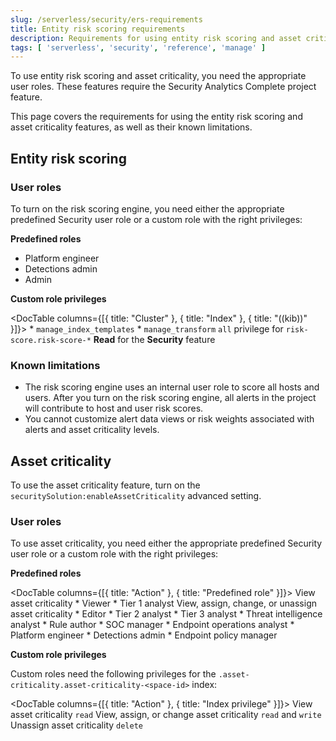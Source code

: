 ```yaml
---
slug: /serverless/security/ers-requirements
title: Entity risk scoring requirements
description: Requirements for using entity risk scoring and asset criticality.
tags: [ 'serverless', 'security', 'reference', 'manage' ]
---
```


To use entity risk scoring and asset criticality, you need the appropriate user roles. These features require the Security Analytics Complete <DocLink slug="/serverless/elasticsearch/manage-project">project feature</DocLink>.

This page covers the requirements for using the entity risk scoring and asset criticality features, as well as their known limitations.

## Entity risk scoring

### User roles

To turn on the risk scoring engine, you need either the appropriate <DocLink slug="/serverless/general/assign-user-roles">predefined Security user role</DocLink> or a <DocLink slug="/serverless/custom-roles">custom role</DocLink> with the right privileges:

**Predefined roles**

* Platform engineer
* Detections admin
* Admin

**Custom role privileges**

<DocTable columns={[{ title: "Cluster" }, { title: "Index" }, { title: "((kib))" }]}>
    <DocRow>
        <DocCell>
            * `manage_index_templates`
            * `manage_transform`
        </DocCell>
        <DocCell>`all` privilege for `risk-score.risk-score-*`</DocCell>
        <DocCell>**Read** for the **Security** feature</DocCell>
    </DocRow>
</DocTable>

### Known limitations

* The risk scoring engine uses an internal user role to score all hosts and users. After you turn on the risk scoring engine, all alerts in the project will contribute to host and user risk scores.
* You cannot customize alert data views or risk weights associated with alerts and asset criticality levels.

## Asset criticality

To use the asset criticality feature, turn on the `securitySolution:enableAssetCriticality` <DocLink slug="/serverless/security/advanced-settings" section="enable-asset-criticality-workflows" >advanced setting</DocLink>.

### User roles

To use asset criticality, you need either the appropriate <DocLink slug="/serverless/general/assign-user-roles">predefined Security user role</DocLink> or a <DocLink slug="/serverless/custom-roles">custom role</DocLink> with the right privileges:

**Predefined roles**

<DocTable columns={[{ title: "Action" }, { title: "Predefined role" }]}>
    <DocRow>
        <DocCell>View asset criticality</DocCell>
        <DocCell>
            * Viewer
            * Tier 1 analyst
        </DocCell>
    </DocRow>
    <DocRow>
        <DocCell>View, assign, change, or unassign asset criticality</DocCell>
        <DocCell>
            * Editor
            * Tier 2 analyst
            * Tier 3 analyst
            * Threat intelligence analyst
            * Rule author
            * SOC manager
            * Endpoint operations analyst
            * Platform engineer
            * Detections admin
            * Endpoint policy manager
        </DocCell>
    </DocRow>
</DocTable>

**Custom role privileges**

Custom roles need the following privileges for the `.asset-criticality.asset-criticality-<space-id>` index:

<DocTable columns={[{ title: "Action" }, { title: "Index privilege" }]}>
    <DocRow>
        <DocCell>View asset criticality</DocCell>
        <DocCell>`read`</DocCell>
    </DocRow>
    <DocRow>
        <DocCell>View, assign, or change asset criticality</DocCell>
        <DocCell>`read` and `write`</DocCell>
    </DocRow>
    <DocRow>
        <DocCell>Unassign asset criticality</DocCell>
        <DocCell>`delete`</DocCell>
    </DocRow>    
</DocTable>
